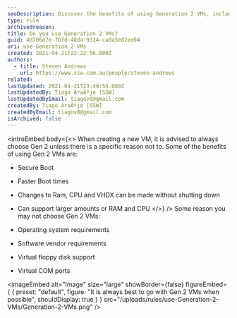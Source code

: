 ```yaml
---
seoDescription: Discover the benefits of using Generation 2 VMs, including Secure Boot, faster boot times, and more.
type: rule
archivedreason:
title: Do you use Generation 2 VMs?
guid: 4d706e7e-76fd-48da-9314-ca0a5e82ee04
uri: use-Generation-2-VMs
created: 2021-04-21T22:22:56.000Z
authors:
  - title: Steven Andrews
    url: https://www.ssw.com.au/people/steven-andrews
related:
lastUpdated: 2021-04-21T23:49:54.000Z
lastUpdatedBy: Tiago AraÃºjo [SSW]
lastUpdatedByEmail: tiagov8@gmail.com
createdBy: Tiago AraÃºjo [SSW]
createdByEmail: tiagov8@gmail.com
isArchived: false
---
```


<introEmbed
  body={<>
When creating a new VM, it is advised to always choose Gen 2 unless there is a specific reason not to. Some of the benefits of using Gen 2 VMs are:

- Secure Boot
- Faster Boot times
- Changes to Ram, CPU and VHDX can be made without shutting down
- Can support larger amounts or RAM and CPU
  </>}
/>
Some reason you may not choose Gen 2 VMs:

- Operating system requirements
- Software vendor requirements
- Virtual floppy disk support
- Virtual COM ports


<imageEmbed
  alt="Image"
  size="large"
  showBorder={false}
  figureEmbed={ {
    preset: "default",
    figure: "It is always best to go with Gen 2 VMs when possible",
    shouldDisplay: true
  } }
  src="/uploads/rules/use-Generation-2-VMs/Generation-2-VMs.png"
/>
